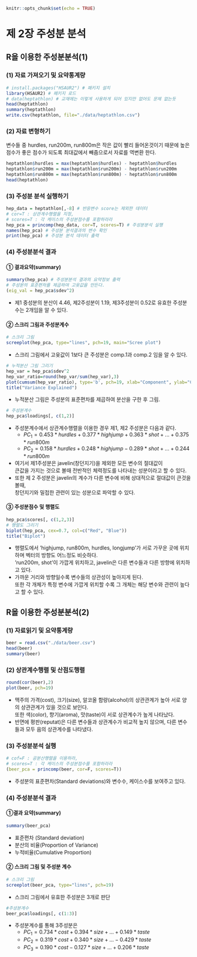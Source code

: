 
```r
knitr::opts_chunk$set(echo = TRUE)
```

# 제 2장 주성분 분석

## R을 이용한 주성분분석(1)

### (1) 자료 가져오기 및 요약통계량
```r
# install.packages("HSAUR2") # 패키지 설치
library(HSAUR2) # 패키지 로드
# data(heptathlon) # 교재에는 이렇게 사용하게 되어 있지만 없어도 문제 없는듯
head(heptathlon)
summary(heptathlon)
write.csv(heptathlon, file="./data/heptathlon.csv")
```

### (2) 자료 변형하기
변수들 중 hurdles, run200m, run800m은 작은 값이 빨리 들어온것이기 때문에 
높은 점수가 좋은 점수가 되도록 최대값에서 빼줌으로서 자료를 역변환 한다.
```r
heptathlon$hurdles = max(heptathlon$hurdles) - heptathlon$hurdles
heptathlon$run200m = max(heptathlon$run200m) - heptathlon$run200m
heptathlon$run800m = max(heptathlon$run800m) - heptathlon$run800m
head(heptathlon)
```

### (3) 주성분 분석 실행하기
```r
hep_data = heptathlon[,-8] # 반응변수 score는 제외한 데이터
# cor=T : 상관계수행렬을 지정, 
# scores=T : 각 케이스의 주성분점수를 포함하라라
hep_pca = princomp(hep_data, cor=T, scores=T) # 주성분분석 실행
names(hep_pca) # 주성분 분석결과의 변수 확인
print(hep_pca) # 주성분 분석 데이터 출력
```

### (4) 주성분분석 결과
#### ① 결과요약(summary)
```r
summary(hep_pca) # 주성분분석 결과의 요약정보 출력
# 주성분의 표준편차를 제곱하여 고윳값을 만든다.
(eig_val = hep_pca$sdev^2)
```
- 제1 중성분의 분산이 4.46, 제2주성분이 1.19, 제3주성분이 0.52로 유효한 주성분수는 2개임을 알 수 있다.

#### ② 스크리 그림과 주성분계수
```r
# 스크리 그림
screeplot(hep_pca, type="lines", pch=19, main="Scree plot")
```

- 스크리 그림에서 고윳값이 1보다 큰 주성분은 comp.1과 comp.2 임을 알 수 있다.


```r
# 누적분산 그림 그리기
hep_var = hep_pca$sdev^2
hep_var_ratio=round(hep_var/sum(hep_var),3)
plot(cumsum(hep_var_ratio), type='b', pch=19, xlab="Component", ylab="Cumulative Proportion")
title("Variance Explained")
```

- 누적분산 그림은 주성분의 표준편차를 제곱하여 분산을 구한 후 그림.


```r
# 주성분계수 
hep_pca$loadings[, c(1,2)]
```

- 주성분계수에서 상관계수행렬을 이용한 경우 제1, 제2 주성분은 다음과 같다.
  - $PC_1 = 0.453*hurdles + 0.377*highjump+0.363*shot+ ...+0.375*run800m$
  - $PC_2 = 0.158*hurdles + 0.248*highjump-0.289*shot+ ...+0.244*run800m$  
- 여기서 제1주성분은 javelin(창던지기)을 제외한 모든 변수의 절대값이  
  큰값을 가지는 것으로 볼때 전반적인 체력정도를 나타내는 성분이라고 할 수 있다.
- 또한 제 2 주성분은 javelin의 계수가 다른 변수에 비해 상대적으로 절대값이 큰것을 볼때,  
  창던지기와 밀접한 관련이 있는 성분으로 파악할 수 있다.
  
#### ③ 주성분점수 및 행렬도
```r
hep_pca$scores[, c(1,2,3)]
# 행렬도 그리기
biplot(hep_pca, cex=0.7, col=c("Red", "Blue"))
title("Biplot")
```

- 행렬도에서 'highjump, run800m, hurdles, longjump'가 서로 가꾸운 곳에 
  위치하며 벡터의 방향도 어느정도 비슷하다.  
  'run200m, shot'이 가깝게 위치하고, javelin은 다른 변수들과 다른 방향에 위치하고 있다.
- 가까운 거리와 방향일수록 변수들의 상관성이 높아지게 된다.  
  또한 각 개체가 특정 변수에 가깝게 위치할 수록
  그 개체는 해당 변수와 관련이 높다고 할 수 있다. 

## R을 이용한 주성분분석(2)
### (1) 자료읽기 및 요약통계량
```r
beer = read.csv("./data/beer.csv")
head(beer)
summary(beer)
```

### (2) 상관계수행렬 및 산점도행렬
```r
round(cor(beer),2)
plot(beer, pch=19)
```

- 맥주의 가격(cost), 크기(size), 알코올 함량(alcohol)의 상관관계가 높아 
  서로 양의 상관관계가 있을 것으로 보인다.  
  또한 색(color), 향기(aroma), 맛(taste)이 서로 상관계수가 높게 나타났다.
- 반면에 평판(reputat)은 다른 변수들과 상관계수가 비교적 높지 않으며, 
  다른 변수들과 모두 음의 상관계수를 나타냈다.
  
### (3) 주성분분석 실행
```r
# cof=F : 공분산행렬을 이용하라, 
# scores=T : 각 케이스의 주성분점수를 포함하라라
(beer_pca = princomp(beer, cor=F, scores=T))
```

- 주성분의 표준편차(Standard deviations)와 변수수, 케이스수를 보여주고 있다.

### (4) 주성분분석 결과
#### ①결과 요약(summary)
```r
summary(beer_pca)
```

- 표준편차 (Standard deviation)
- 분산의 비율(Proportion of Variance)
- 누적비율(Cumulative Proportion)

#### ② 스크리 그림 및 주성분 계수
```r
# 스크리 그림
screeplot(beer_pca, type="lines", pch=19)
```

- 스크리 그림에서 유효한 주성분은 3개로 판단

```r
#주성분계수
beer_pca$loadings[, c(1:3)]
```

- 주성분계수를 통해 3주성분은 
  - $PC_1 = 0.734*cost + 0.394*size + ... + 0.149*taste$
  - $PC_2 = 0.319*cost + 0.340*size + ... - 0.429*taste$
  - $PC_3 = 0.190*cost - 0.127*size + ... + 0.206*taste$
  

